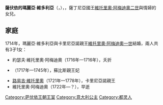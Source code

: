 {{Unreferenced|time=2020-08-27T13:03:18+00:00}}
{{Infobox royalty
| name        = 薩伏依的瑪麗亞·維多利亞
| title       = 卡里尼亞諾親王妃
| image       = Ambito Francese - Vittoria di Savoia-Soissons - Racconigi.jpg
| birth_date  = {{Birth date|1690|2|9|df=y}}
| birth_place = [[薩伏依公國|薩伏依公國]][[都靈|杜林]]
| death_date  = {{Death date and age|1766|7|8|1690|2|9||df=y}}
| death_place = [[法蘭西王國|法蘭西王國]][[巴黎|巴黎]]
| spouse      = [[維托里奧·阿梅迪奧一世_(卡里尼亞諾)|維托里奧·阿梅迪奧一世]]
| issue       = 安娜·特蕾莎<br>[[路易吉·維托里奧|路易吉·維托里奧]]
| house       = [[薩伏依王朝|薩伏依王朝]]
| father      = [[維托里奧·阿梅迪奧二世|維托里奧·阿梅迪奧二世]]
| mother      = [[讓娜·巴普蒂絲特|讓娜·巴普蒂絲特]]
}}
'''薩伏依的瑪麗亞·維多利亞'''（{{lang-it|'''Maria Vittoria''' Francesca di Savoia}}，{{bd|1690年|2月9日|1766年|7月8日}}），{{le|卡里尼亞諾親王妃|Princess of Carignano}}，薩丁尼亞國王[[維托里奧·阿梅迪奧二世|維托里奧·阿梅迪奧二世]]與情婦{{le|讓娜·巴普蒂絲特|Jeanne Baptiste d'Albert de Luynes}}的女兒。

== 家庭 ==
1714年，瑪麗亞·維多利亞與卡里尼亞諾親王[[維托里奧·阿梅迪奧一世_(卡里尼亞諾)|維托里奧·阿梅迪奧一世]]結婚，兩人共有3子1女：
* 約瑟夫·維托里奧·阿梅迪奧（1716年—1716年），夭折
* {{le|薩伏依的安娜·特蕾莎|Princess Anne Thérèse of Savoy|安娜·特蕾莎}}（1717年—1745年），蘇比斯親王妃
* [[路易吉·維托里奧|路易吉·維托里奧]]（1721年—1778年），卡里尼亞諾親王
* 維托里奧·阿梅迪奧（1722年—？），早逝

[[Category:萨伏依王朝王室|Category:萨伏依王朝王室]]
[[Category:意大利公主|Category:意大利公主]]
[[Category:都灵人|Category:都灵人]]
